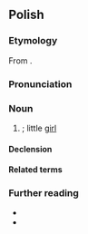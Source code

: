 {{also|dziewczynką}}
==Polish==

===Etymology===
From {{af|pl|dziewczyna|-ka}}.

===Pronunciation===
{{pl-p|a=Pl-dziewczynka.ogg}}

===Noun===
{{pl-noun|f|dim=dziewczyneczka}}

# {{diminutive of|pl|dziewczyna}}; little [[girl]]

====Declension====
{{pl-decl-noun-f}}

====Related terms====
{{col3|pl|title=adjective|dziewczęcy}}
{{col3|pl|title=nouns|dziewczyna|dziewczę}}

===Further reading===
* {{R:pl:WSJP}}
* {{R:pl:PWN}}

{{C|pl|Female children}}